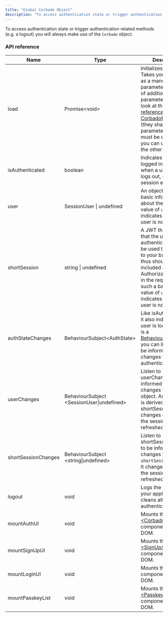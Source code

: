 ```yaml
---
title: "Global Corbado Object"
description: "To access authentication state or trigger authentication related methods (e.g. a logout) you will always make use of the Corbado object."
---
```


To access authentication state or trigger authentication related methods (e.g. a logout) you will always make use of the `Corbado` object.

### API reference

| Name                | Type                                       | Description                                                                                                                                                                                                                                                                                                                                                             |
| ------------------- | ------------------------------------------ | ----------------------------------------------------------------------------------------------------------------------------------------------------------------------------------------------------------------------------------------------------------------------------------------------------------------------------------------------------------------------- |
| load                | Promise\<void>                             | Initializes the SDK. Takes your `projectId` as a mandatory parameter. For a list of additional optional parameters take a look at the [API reference of CorbadoProvider](/frontend-integration/ui-components/less-than-corbadoprovider-greater-than#api-reference) (they share the same parameters). `Load` must be called before you can use any of the other methods. |
| isAuthenticated     | boolean                                    | Indicates if the user is logged in. Changes when a user logs in, logs out, or when her session expires.                                                                                                                                                                                                                                                                 |
| user                | SessionUser \| undefined                   | An object that holds basic information about the user. A value of `undefined` indicates that the user is not logged in.                                                                                                                                                                                                                                                 |
| shortSession        | string \| undefined                        | A JWT that proves that the user is authenticated. It can be used to make calls to your backend and thus should be included as an Authorization Header in the requests to such a backend. A value of `undefined` indicates that the user is not logged in.                                                                                                               |
| authStateChanges    | BehaviourSubject\<AuthState>               | Like isAuthenticated, it also indicates if the user is logged in. As it is a [BehaviourSubject](https://www.learnrxjs.io/learn-rxjs/subjects/behaviorsubject), you can listen to it to be informed about changes to the user's authentication state.                                                                                                                    |
| userChanges         | BehaviourSubject \<SessionUser\|undefined> | Listen to userChanges to be informed about changes to the `user` object. As this object is derived from the shortSession, it changes every time the session is refreshed by the SDK.                                                                                                                                                                                    |
| shortSessionChanges | BehaviourSubject \<string\|undefined>      | Listen to shortSessionChanges to be informed about changes to the `shortSession` object. It changes every time the session is refreshed by the SDK.                                                                                                                                                                                                                     |
| logout              | void                                       | Logs the user out of your application and cleans all local authentication state.                                                                                                                                                                                                                                                                                        |
| mountAuthUI         | void                                       | Mounts the [\<CorbadoAuth/>](/frontend-integration/ui-components/less-than-corbadoauth-greater-than) component to your DOM.                                                                                                                                                                                                                                             |
| mountSignUpUI       | void                                       | Mounts the [\<SignUp/>](/frontend-integration/ui-components/less-than-signup-greater-than) component to your DOM.                                                                                                                                                                                                                                                       |
| mountLoginUI        | void                                       | Mounts the [\<Login/>](/frontend-integration/ui-components/less-than-login-greater-than) component to your DOM.                                                                                                                                                                                                                                                         |
| mountPasskeyList    | void                                       | Mounts the [\<PasskeyList/>](/frontend-integration/ui-components/less-than-passkeylist-greater-than) component to your DOM.                                                                                                                                                                                                                                             |
